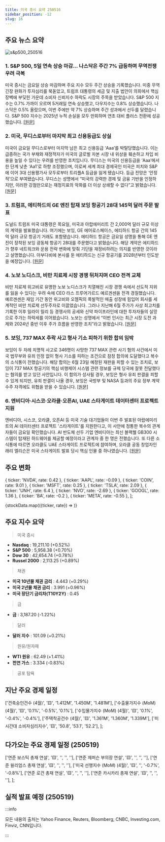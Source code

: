 ```yaml
---
title: 미국 증시 요약 250516
sidebar_position: -12
slug: 16
---
```


## 주요 뉴스 요약

![s&p500_250516](/map/250516.png)

### 1. **S&P 500, 5일 연속 상승 마감... 나스닥은 주간 7% 급등하며 무역전쟁 우려 극복**

미국 증시는 금요일 상승 마감하며 주요 지수 모두 주간 상승을 기록했습니다. 미중 무역 긴장 완화가 투자심리를 북돋았고, 트럼프 대통령의 세금 및 지출 법안이 의회에서 핵심 장벽에 부딪힌 가운데 소비자 신뢰지수 하락도 시장의 주목을 받았습니다. S&P 500 지수는 0.7% 가까이 오르며 5거래일 연속 상승했고, 다우지수는 0.8% 상승했습니다. 나스닥은 0.5% 올랐으며, 이번 주에만 약 7% 상승하며 주간 성과에서 선두를 달렸습니다. S&P 500 지수는 2025년 누적 손실을 모두 만회하며 연초 대비 플러스 전환에 성공했습니다. [[원문]](https://finance.yahoo.com/news/live/stock-market-today-sp-500-notches-5-day-win-streak-nasdaq-gains-7-for-week-as-wall-street-shakes-off-trade-war-worries-200047210.html)

### 2. **미국, 무디스로부터 마지막 최고 신용등급도 상실**

미국이 금요일 무디스로부터 마지막 남은 최고 신용등급 ‘Aaa’를 박탈당했습니다. 이는 급증하는 국가 부채와 재정적자가 미국의 글로벌 자본 시장 내 위상을 훼손하고 차입 비용을 높일 수 있다는 우려를 반영한 조치입니다. 무디스는 미국의 신용등급을 ‘Aaa’에서 한 단계 낮춘 ‘Aa1’로 하향 조정했으며, 이로써 세계 최대 경제국인 미국은 피치와 S&P에 이어 3대 신용평가사 모두로부터 트리플A 등급을 잃게 됐습니다. 등급 전망은 ‘안정적’으로 부여됐습니다. 무디스는 성명에서 “미국의 강력한 경제 및 금융 기반을 인정하지만, 이러한 강점만으로는 재정지표의 악화를 더 이상 상쇄할 수 없다”고 밝혔습니다. [[원문]](https://finance.yahoo.com/news/us-loses-last-top-credit-221054398.html)

### 3. **트럼프, 에티하드의 GE 엔진 탑재 보잉 항공기 28대 145억 달러 주문 발표**

도널드 트럼프 미국 대통령은 목요일, 미국과 아랍에미리트 간 2,000억 달러 규모 이상의 계약을 발표했습니다. 여기에는 보잉, GE 에어로스페이스, 에티하드 항공 간의 145억 달러 규모 항공기 거래도 포함됐습니다. 에티하드 항공은 금요일 성명을 통해 GE 엔진이 장착된 보잉 광동체 항공기 28대를 주문했다고 밝혔습니다. 해당 계약은 에티하드가 향후 네트워크와 운용 전략 변화에 맞춰 기단을 재정비하려는 의지를 반영한 것이라고 설명했습니다. 아부다비에 본사를 둔 에티하드는 신규 항공기를 2028년부터 인도받을 예정입니다. [[원문]](https://www.reuters.com/business/finance/trump-announces-over-200-billion-deals-with-uae-white-house-says-2025-05-15/)

### 4. **노보 노디스크, 비만 치료제 시장 경쟁 뒤처지며 CEO 전격 교체**

비만 치료제 위고비로 유명한 노보 노디스크가 치열해진 시장 경쟁 속에서 선도적 지위를 잃을 수 있다는 우려 속에 CEO 라스 프루어가르드 예르겐센을 전격 경질했습니다. 예르겐센은 재임 기간 동안 위고비와 오젬픽의 폭발적인 매출 성장에 힘입어 회사를 세계적인 비만 치료제 선두주자로 이끌었습니다. 그러나 지난해 6월 주가가 사상 최고치를 기록한 이후 일라이 릴리 등 경쟁사의 공세와 신약 파이프라인에 대한 투자자들의 실망으로 주가는 하락세를 이어왔습니다. 노보는 성명에서 “이번 인사는 최근 시장 도전 과제와 2024년 중반 이후 주가 흐름을 반영한 조치”라고 밝혔습니다. [[원문]](https://www.reuters.com/business/healthcare-pharmaceuticals/novo-nordisk-ceo-step-down-2025-05-16/)

### 5. **보잉, 737 MAX 추락 사고 형사 기소 피하기 위한 합의 임박**

보잉이 두 차례 치명적 사고로 346명이 사망한 737 MAX 관련 사기 혐의 사건에서 미국 법무부와 유죄 인정 없이 형사 기소를 피하는 조건으로 잠정 합의에 도달했다고 복수의 소식통이 전했습니다. 해당 합의는 6월 23일 예정된 재판을 피할 수 있는 조치로, 보잉이 737 MAX 항공기의 핵심 비행제어 시스템 관련 정보를 규제 당국에 잘못 전달했다는 혐의를 받고 있던 사안입니다. 이 합의가 성사될 경우, 보잉은 형사 유죄 판결을 피할 수 있게 되지만, 유죄 판결이 나올 경우, 보잉은 국방부 및 NASA 등과의 주요 정부 계약 수주 자격에도 위협을 받을 수 있습니다. [[원문]](https://www.reuters.com/business/autos-transportation/boeing-near-deal-avoid-guilty-plea-prosecution-fatal-crashes-case-sources-say-2025-05-16/)

### 6. **엔비디아·시스코·오라클·오픈AI, UAE 스타게이트 데이터센터 프로젝트 지원**

엔비디아, 시스코, 오라클, 오픈AI 등 미국 기술 대기업들이 이번 주 발표된 아랍에미리트의 AI 데이터센터 프로젝트 '스타게이트'를 지원한다고, 이 사안에 정통한 복수의 관계자들이 금요일 확인했습니다. AI 반도체 선두 기업 엔비디아는 최신 블랙웰 GB300 시스템이 탑재된 하드웨어를 제공할 예정이라고 관계자 중 한 명은 전했습니다. 또 다른 소식통에 따르면 오라클도 UAE 스타게이트 프로젝트에 참여하며, 오라클 공동 창업자인 래리 엘리슨은 미국 스타게이트 발표 당시 핵심 인물 중 하나였습니다. [[원문]](https://www.cnbc.com/2025/05/16/trump-middle-east-openai.html)

## 주요 변화

  { ticker: 'NVDA', rate: 0.42 },
  { ticker: 'AAPL', rate: -0.09 },
  { ticker: 'COIN', rate: 9.01 },
  { ticker: 'MSFT', rate: 0.25 },
  { ticker: 'TSLA', rate: 2.09 },
  { ticker: 'UNH', rate: 6.4 },
  { ticker: 'NVO', rate: -2.69 },
  { ticker: 'GOOGL', rate: 1.36 },
  { ticker: 'BA', rate: -0.2 },
  { ticker: 'META', rate: -0.55 },
];

{stockData.map(({ticker, rate}) => <StockCardMini key={ticker} ticker={ticker} rate={rate}></StockCardMini>)}

## 주요 지수 요약

> 미국 증시

- **Nasdaq** : 19,211.10 (+0.52%)
- **S&P 500** : 5,958.38 (+0.70%)
- **Dow 30** : 42,654.74 (+0.78%)
- **Russel 2000** : 2,113.25 (+0.89%)

> 채권

- **미국 10년물 채권 금리** : 4.443 (+0.29%)
- **미국 2년물 채권 금리** : 3.991 (+0.96%)
- **미국 장단기 금리차(T10Y2Y)** : 0.45

> 금

- **금** : 3,187.20 (-1.22%)

> 달러

- **달러 지수** : 101.09 (+0.21%)

> 원유/원자재

- **WTI 원유** : 62.49 (+1.41%)
- **천연 가스** : 3.334 (-0.83%)

> 공포 탐욕

<FearAndGreed fearAndGreedIndex={71} vix={17.24} vixRate={-3.31} />

## 지난 주요 경제 일정

  ['건축승인건수 (4월)', '🟨', '1.412M', '1.450M', '1.481M'],
  ['수출물가지수 (MoM) (4월)', '🟨', '0.1%', '-0.5%', '0.1%'],
  ['수입물가지수 (MoM) (4월)', '🟨', '0.1%', '-0.4%', '-0.4%'],
  ['주택착공건수 (4월)', '🟨', '1.361M', '1.360M', '1.339M'],
  ['미시간대 소비자심리지수', '🟨', '50.8', '53.1', '52.2'],
];

<EconomicCalendar data={eventsData} />

## 다가오는 주요 경제 일정 (250519)

  ['연준 보스틱 총재 연설', '🟨', '', '', ''],
  ['연준 제퍼슨 부의장 연설', '🟨', '', '', ''],
  ['연준 윌리엄스 총재 연설', '🟨', '', '', ''],
  ['미국 선행지수 (MoM) (4월)', '🟨', '', '-0.7%', '-0.8%'],
  ['연준 로건 총재 연설', '🟨', '', '', ''],
  ['연준 카시카리 총재 연설', '🟨', '', '', ''],
];

<EconomicCalendar data={nextEventsData} />

## 실적 발표 예정 (250519)


<EarningsBoard stocksAMC={stocksAMC} />

:::info

모든 내용의 출처는 Yahoo Finance, Reuters, Bloomberg, CNBC, Investing.com, Finviz, CNN입니다.

:::
